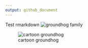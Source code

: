 ```yaml
---
output: github_document
---
```


Test rmarkdown
![groundhog family](https://i.natgeofe.com/k/1a476471-1680-4069-88fe-0313d28af21a/groundhog-family_4x3.jpg)

![cartoon groundhog](https://www.news10.com/wp-content/uploads/sites/64/2022/02/GROUND-HOG-DAY_02-02-22_FSG.jpg?w=1280)